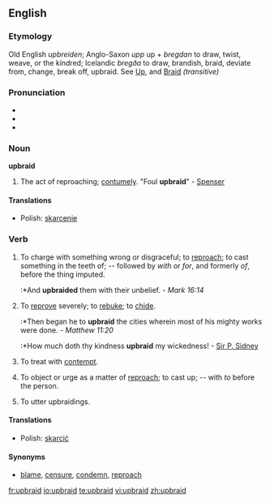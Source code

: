 {{was wotd|2007|March|7}}
==English==

===Etymology===
Old English ''upbreiden''; Anglo-Saxon ''upp'' up + ''bregdan'' to draw, twist, weave, or the kindred; Icelandic ''bregða'' to draw, brandish, braid, deviate from, change, break off, upbraid. See [[Up]], and [[Braid]] ''(transitive)''

===Pronunciation===
*{{IPA|/ˌʌpˈbreɪd/}}
*{{audio|en-us-upbraid.ogg|Audio (US)}}
*{{rhymes|eɪd}}

===Noun===
'''upbraid'''

# {{obsolete}} The act of reproaching; [[contumely]]. "Foul '''upbraid'''" - [[Spenser]]

====Translations====
*Polish: [[skarcenie]] {{n}}

===Verb===
{{en-verb}}

# To charge with something wrong or disgraceful; to [[reproach]]; to cast something in the teeth of; -- followed by ''with'' or ''for'', and formerly ''of'', before the thing imputed.
#:*And '''upbraided''' them with their unbelief. - ''Mark 16:14''
# To [[reprove]] severely; to [[rebuke]]; to [[chide]].
#:*Then began he to '''upbraid''' the cities wherein most of his mighty works were done. - ''Matthew 11:20''
#:*How much doth thy kindness '''upbraid''' my wickedness! - [[Sir P. Sidney]] {{rfdate}}
# {{obsolete}} To treat with [[contempt]].
# {{obsolete}} To object or urge as a matter of [[reproach]]; to cast up; -- with ''to'' before the person.
# {{intransitive}} To utter upbraidings.

====Translations====
*Polish: [[skarcić]]

====Synonyms====
* [[blame]], [[censure]], [[condemn]], [[reproach]]

[[fr:upbraid]]
[[io:upbraid]]
[[te:upbraid]]
[[vi:upbraid]]
[[zh:upbraid]]